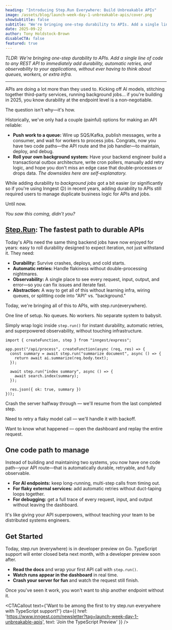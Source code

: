 ```yaml
---
heading: "Introducing Step.Run Everywhere: Build Unbreakable APIs"
image: /assets/blog/launch-week-day-1-unbreakable-apis/cover.png
showSubtitle: false
subtitle: "We're bringing one-step durability to APIs. Add a single line of code to any REST API to immediately add durability, automatic retries, and observability to your applications, without ever having to think about queues, workers, or extra infra."
date: 2025-09-22
author: Tony Holdstock-Brown
disableCTA: false
featured: true
---
```


_*TLDR: We're bringing one-step durability to APIs. Add a single line of code to any REST API to immediately add durability, automatic retries, and observability to your applications, without ever having to think about queues, workers, or extra infra.*_

_____

APIs are doing a lot more than they used to. Kicking off AI models, stitching together third-party services, running background jobs… if you're building in 2025, you know durability at the endpoint level is a non-negotiable. 

The question isn't why—it's how.

Historically, we've only had a couple (painful) options for making an API reliable:

- **Push work to a queue:** Wire up SQS/Kafka, publish messages, write a consumer, and wait for workers to process jobs. Congrats, now you have two code paths—the API route and the job handler—to maintain, deploy, and debug.
- **Roll your own background system:** Have your backend engineer build a transactional outbox architecture, write cron pollers, manually add retry logic, and hope you don't miss an edge case that double-processes or drops data. *The downsides here are self-explanatory.*

While adding durability to *background jobs* got a bit easier (or significantly so if you're using Inngest 😉) in recent years, adding durability to APIs still required users to manage duplicate business logic for APIs and jobs.

Until now.

*You saw this coming, didn't you?*

## [Step.Run](https://step.run): The fastest path to durable APIs

Today's APIs need the same thing backend jobs have now enjoyed for years: easy to roll durability designed to expect iteration, not just withstand it. They need:

- **Durability:** Survive crashes, deploys, and cold starts.
- **Automatic retries:** Handle flakiness without double-processing nightmares.
- **Observability:** A single place to see every request, input, output, and error—so you can fix issues and iterate fast.
- **Abstraction:** A way to get all of this without learning infra, wiring queues, or splitting code into "API" vs. "background."

Today, we're bringing all of this to APIs, with step.run(everywhere).

One line of setup. No queues. No workers. No separate system to babysit.

Simply wrap logic inside `step.run()` for instant durability, automatic retries, and superpowered observability, without touching infrastructure.

```tsx
import { createFunction, step } from "inngest/express";

app.post("/api/process", createFunction(async (req, res) => {
  const summary = await step.run("summarize document", async () => {
    return await ai.summarize(req.body.text);
  });

  await step.run("index summary", async () => {
    await search.index(summary);
  });

  res.json({ ok: true, summary })
}));
```

Crash the server halfway through — we'll resume from the last completed step.

Need to retry a flaky model call — we'll handle it with backoff.

Want to know what happened — open the dashboard and replay the entire request.

## One code path to manage

Instead of building and maintaining two systems, you now have one code path—your API route—that is automatically durable, retryable, and fully observable.

- **For AI endpoints:** keep long-running, multi-step calls from timing out.
- **For flaky external services:** add automatic retries without duct-taping loops together.
- **For debugging:** get a full trace of every request, input, and output without leaving the dashboard.

It's like giving your API superpowers, without teaching your team to be distributed systems engineers.

## Get Started

Today, step.run (everywhere) is in developer preview on Go. TypeScript support will enter closed beta next month, with a developer preview soon after.

- **Read the docs** and wrap your first API call with `step.run()`.
- **Watch runs appear in the dashboard** in real time.
- **Crash your server for fun** and watch the request still finish.

Once you've seen it work, you won't want to ship another endpoint without it.

<CTACallout text={'Want to be among the first to try step.run everywhere with TypeScript support?'} cta={{ href: 'https://www.inngest.com/newsletter?tag=launch-week-day-1-unbreakable-apis', text: 'Join the TypeScript Preview' }} />

